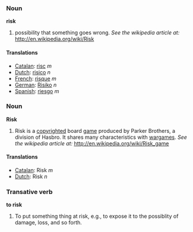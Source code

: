 ===Noun===
'''risk'''

#possibility that something goes wrong. ''See the wikipedia article at:'' http://en.wikipedia.org/wiki/Risk

====Translations====
*[[Catalan]]: [[risc]] ''m''
*[[Dutch]]: [[risico]] ''n''
*[[French]]: [[risque]] ''m''
*[[German]]: [[Risiko]] ''n''
*[[Spanish]]: [[riesgo]] ''m''

===Noun===
'''Risk'''

#Risk is a [[copyright]]ed board [[game]] produced by Parker Brothers, a division of Hasbro. It shares many characteristics with [[wargame]]s. ''See the wikipedia article at:'' http://en.wikipedia.org/wiki/Risk_game

====Translations====
*[[Catalan]]: Risk ''m''
*[[Dutch]]: Risk ''n''

===Transative verb===
'''to risk'''

#To put something thing at risk, e.g., to expose it to the possiblity of damage, loss, and so forth.